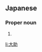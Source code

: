 ==Japanese==
{{ja-kanjitab|だい|すけ}}

===Proper noun===
{{ja-pos|だいすけ|proper}}

# {{given name|male|lang=ja|sort=たいすけ'}}

[[li:大助]]
